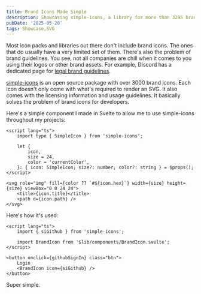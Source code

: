 ```yaml
---
title: Brand Icons Made Simple
description: Showcasing simple-icons, a library for more than 3295 brand icons
pubDate: '2025-05-20'
tags: Showcase,SVG
---
```


Most icon packs and libraries out there don't include brand icons. The ones that do usually have a very limited set of them. There's also the problem of brand guidelines. You see, not all companies are chill when it comes to you using their logos or other brand assets. For example, Discord has a dedicated page for [legal brand guidelines](https://discord.com/branding).

[simple-icons](https://simpleicons.org/) is an open source package with over 3000 brand icons. Each icon doesn't only come with what's required to render an SVG. It also comes with the licensing information and usage guidelines. It basically solves the problem of brand icons for developers.

Here's a simple component I made in Svelte to allow me to use simple-icons throughout my projects:

```svelte
<script lang="ts">
	import type { SimpleIcon } from 'simple-icons';

	let {
		icon,
		size = 24,
		color = 'currentColor',
	}: { icon: SimpleIcon; size?: number; color?: string } = $props();
</script>

<svg role="img" fill={color ?? `#${icon.hex}`} width={size} height={size} viewBox="0 0 24 24">
	<title>{icon.title}</title>
	<path d={icon.path} />
</svg>
```

Here's how it's used:

```svelte {9}
<script lang="ts">
	import { siGithub } from 'simple-icons';

	import BrandIcon from '$lib/components/BrandIcon.svelte';
</script>

<button onclick={githubSignIn} class="btn">
	Login
	<BrandIcon icon={siGithub} />
</button>
```

Super simple.
